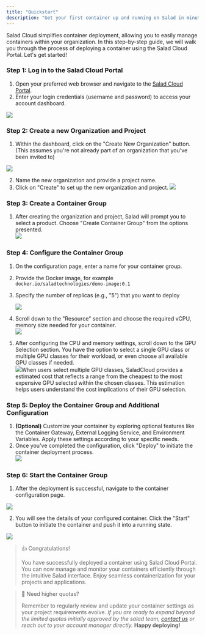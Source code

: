 ```yaml
---
title: "Quickstart"
description: "Get your first container up and running on Salad in minutes!"
---
```


Salad Cloud simplifies container deployment, allowing you to easily manage containers within your organization. In this step-by-step guide, we will walk you through the process of deploying a container using the Salad Cloud Portal. Let's get started!

### Step 1: Log in to the Salad Cloud Portal

1. Open your preferred web browser and navigate to the [Salad Cloud Portal](https://portal.salad.com).
2. Enter your login credentials (username and password) to access your account dashboard.

<img src="/container-engine/images/45e3e02-image1.png"/>

### Step 2: Create a new Organization and Project

1. Within the dashboard, click on the "Create New Organization" button. (This assumes you're not already part of an organization that you've been invited to)

<img src="/container-engine/images/0803131-image.png"/>

2. Name the new organization and provide a project name.
3. Click on "Create" to set up the new organization and project.
   <img src="/container-engine/images/9aa8a8e-image.png"/>

### Step 3: Create a Container Group

1. After creating the organization and project, Salad will prompt you to select a product. Choose "Create Container Group" from the options presented.  
   <img src="/container-engine/images/453f6c6-image.png"/>

### Step 4: Configure the Container Group

1. On the configuration page, enter a name for your container group.
2. Provide the Docker image, for example `docker.io/saladtechnologies/demo-image:0.1`
3. Specify the number of replicas (e.g., "5") that you want to deploy

   <img src="/container-engine/images/7bfb490-b7fcc7e-image.png"/>

4. Scroll down to the "Resource" section and choose the required vCPU, memory size needed for your container.  
   <img src="/container-engine/images/304f4f6-909d05c-image.png"/>
5. After configuring the CPU and memory settings, scroll down to the GPU Selection section. You have the option to select a single GPU class or multiple GPU classes for their workload, or even choose all available GPU classes if needed.  
   <img src="/container-engine/images/e512bb9-image.png"/>When users select multiple GPU classes, SaladCloud provides a estimated cost that reflects a range from the cheapest to the most expensive GPU selected within the chosen classes. This estimation helps users understand the cost implications of their GPU selection.

### Step 5: Deploy the Container Group and Additional Configuration

1. **(Optional)** Customize your container by exploring optional features like the Container Gateway, External Logging Service, and Environment Variables. Apply these settings according to your specific needs.
2. Once you've completed the configuration, click "Deploy" to initiate the container deployment process.  
   <img src="/container-engine/images/0348f54-image.png"/>

### Step 6: Start the Container Group

1. After the deployment is successful, navigate to the container configuration page.

<img src="/container-engine/images/dbe7a66-image.png"/>

2. You will see the details of your configured container. Click the "Start" button to initiate the container and push it into a running state.

<img src="/container-engine/images/a8abbe5-image.png"/>

> 👍 Congratulations!
>
> You have successfully deployed a container using Salad Cloud Portal. You can now manage and monitor your containers efficiently through the intuitive Salad interface. Enjoy seamless containerization for your projects and applications.

> 📘 Need higher quotas?
>
> Remember to regularly review and update your container settings as your project requirements evolve. _If you are ready to expand beyond the limited quotas initially approved by the salad team, [contact us](mailto:cloud@salad.com) or reach out to your account manager directly._ **Happy deploying!**
